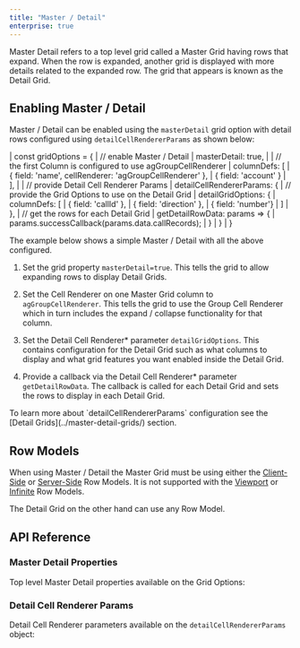 ```yaml
---
title: "Master / Detail"
enterprise: true
---
```


<video-section id="8OeJn75or2w" title="Master / Detail Video Tutorial" header="true">
    Master Detail refers to a top level grid called a Master Grid having rows that expand. When the row is expanded, another grid is displayed with more details related to the expanded row. The grid that appears is known as the Detail Grid.
</video-section>

## Enabling Master / Detail

Master / Detail can be enabled using the `masterDetail` grid option with detail rows configured using
`detailCellRendererParams` as shown below:

<snippet spaceBetweenProperties="true">
| const gridOptions = {
|     // enable Master / Detail
|     masterDetail: true,
| 
|     // the first Column is configured to use agGroupCellRenderer
|     columnDefs: [
|         { field: 'name', cellRenderer: 'agGroupCellRenderer' },
|         { field: 'account' }
|     ],
| 
|     // provide Detail Cell Renderer Params
|     detailCellRendererParams: {
|         // provide the Grid Options to use on the Detail Grid
|         detailGridOptions: {
|             columnDefs: [
|                 { field: 'callId' },
|                 { field: 'direction' },
|                 { field: 'number'}
|             ]
|         },
|         // get the rows for each Detail Grid
|         getDetailRowData: params => {
|             params.successCallback(params.data.callRecords);
|         }
|     }
| }
</snippet>

The example below shows a simple Master / Detail with all the above configured.

1. Set the grid property `masterDetail=true`. This tells the grid to allow expanding rows to display Detail Grids.

1. Set the Cell Renderer on one Master Grid column to `agGroupCellRenderer`. This tells the grid to use the Group Cell Renderer which in turn includes the expand / collapse functionality for that column.

1. Set the Detail Cell Renderer* parameter `detailGridOptions`. This contains configuration for the Detail Grid such as what columns to display and what grid features you want enabled inside the Detail Grid.

1. Provide a callback via the Detail Cell Renderer* parameter `getDetailRowData`. The callback is called for each Detail Grid and sets the rows to display in each Detail Grid.

<note>
To learn more about `detailCellRendererParams` configuration see the
[Detail Grids](../master-detail-grids/) section.
</note>

<GridExampleRunner title='Master Detail Example' name='simple' type='generated' options='{ "enterprise": true, "exampleHeight": 535, "modules": ["clientside", "masterdetail", "menu", "columnpanel"] }'></GridExampleRunner>


## Row Models

When using Master / Detail the Master Grid must be using either the [Client-Side](/client-side-model/) or [Server-Side](/server-side-model-master-detail/) Row Models. It is not supported with the [Viewport](/viewport/) or [Infinite](/infinite-scrolling/) Row Models.

The Detail Grid on the other hand can use any Row Model.

## API Reference

### Master Detail Properties

Top level Master Detail properties available on the Grid Options:

<api-documentation source='grid-options/properties.json' section="masterDetail"></api-documentation>

### Detail Cell Renderer Params

Detail Cell Renderer parameters available on the `detailCellRendererParams` object:

<interface-documentation interfaceName='IDetailCellRendererParams' names='["detailGridOptions", "getDetailRowData", "template", "refreshStrategy"]' ></interface-documentation>
